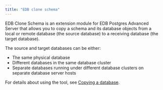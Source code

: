 ```yaml
---
title: "EDB clone schema"
---
```


EDB Clone Schema is an extension module for EDB Postgres Advanced Server that allows you to copy a schema and its database objects from a local or remote database (the source database) to a receiving database (the target database).

The source and target databases can be either:

-  The same physical database 
-  Different databases in the same database cluster
-  Separate databases running under different database clusters on separate database server hosts

For details about using the tool, see [Copying a database](/epas/latest/database_administration/14_edb_clone_schema/).